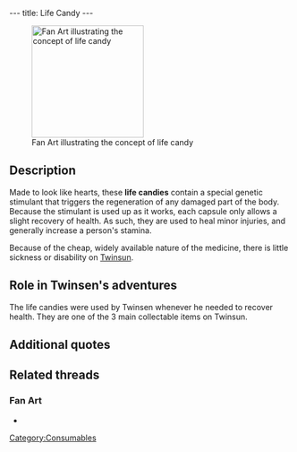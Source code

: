 ---
title: Life Candy
---

[[Image:Tridna.jpg|right|200px|thumb|Fan Art illustrating the concept of life candy]]

{{Quote|
Quote=10 Life points! Cool!|
Character=[[Twinsen]]}}

==Description==
Made to look like hearts, these '''life candies''' contain a special genetic stimulant that triggers the regeneration of any damaged part of the body. Because the stimulant is used up as it works, each capsule only allows a slight recovery of health. As such, they are used to heal minor injuries, and generally increase a person's stamina.

Because of the cheap, widely available nature of the medicine, there is little sickness or disability on [[Twinsun]].

==Role in Twinsen's adventures==
The life candies were used by Twinsen whenever he needed to recover health. They are one of the 3 main collectable items on Twinsun.

==Additional quotes==
{{Quote|
Quote=Life candy: do you want 10 hearts for 10 Kashes?|
Character=A random vending machine}}

==Related threads==
===Fan Art===
* {{post|id=112171|title=Lba3}}

[[Category:Consumables]]